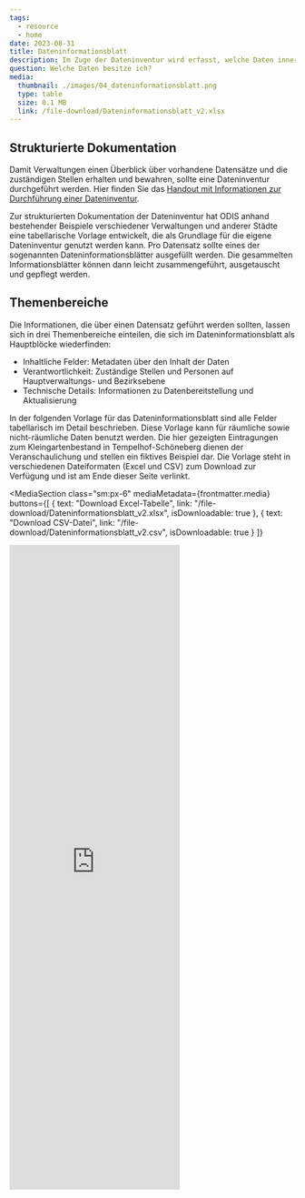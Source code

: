 ```yaml
---
tags:
  - resource
  - home
date: 2023-08-31
title: Dateninformationsblatt
description: Im Zuge der Dateninventur wird erfasst, welche Daten innerhalb einer Behörde, Abteilung oder Fachgruppe vorliegen. Die dabei gewonnen Informationen müssen strukturiert erfasst werden, um sie später leicht zusammenführen und austauschen zu können. ODIS hat deshalb eine Vorlage zur Dokumentation der Datenbestände entwickelt, die Sie als Grundlage für Ihre eigene Dateninventur verwenden können.
question: Welche Daten besitze ich?
media:
  thumbnail: ./images/04_dateninformationsblatt.png
  type: table
  size: 0.1 MB
  link: /file-download/Dateninformationsblatt_v2.xlsx
---
```


## Strukturierte Dokumentation

Damit Verwaltungen einen Überblick über vorhandene Datensätze und die zuständigen Stellen erhalten und bewahren, sollte eine Dateninventur durchgeführt werden. Hier finden Sie das [Handout mit Informationen zur Durchführung einer Dateninventur](/ressourcen/dateninventur).

Zur strukturierten Dokumentation der Dateninventur hat ODIS anhand bestehender Beispiele verschiedener Verwaltungen und anderer Städte eine tabellarische Vorlage entwickelt, die als Grundlage für die eigene Dateninventur genutzt werden kann. Pro Datensatz sollte eines der sogenannten Dateninformationsblätter ausgefüllt werden. Die gesammelten Informationsblätter können dann leicht zusammengeführt, ausgetauscht und gepflegt werden.

## Themenbereiche

Die Informationen, die über einen Datensatz geführt werden sollten, lassen sich in drei Themenbereiche einteilen, die sich im Dateninformationsblatt als Hauptblöcke wiederfinden:

- Inhaltliche Felder: Metadaten über den Inhalt der Daten
- Verantwortlichkeit: Zuständige Stellen und Personen auf Hauptverwaltungs- und Bezirksebene
- Technische Details: Informationen zu Datenbereitstellung und Aktualisierung

In der folgenden Vorlage für das Dateninformationsblatt sind alle Felder tabellarisch im Detail beschrieben. Diese Vorlage kann für räumliche sowie nicht-räumliche Daten benutzt werden. Die hier gezeigten Eintragungen zum Kleingartenbestand in Tempelhof-Schöneberg dienen der Veranschaulichung und stellen ein fiktives Beispiel dar. Die Vorlage steht in verschiedenen Dateiformaten (Excel und CSV) zum Download zur Verfügung und ist am Ende dieser Seite verlinkt.

<MediaSection 
  class="sm:px-6" 
  mediaMetadata={frontmatter.media}
  buttons={[
    {
      text: "Download Excel-Tabelle",
      link: "/file-download/Dateninformationsblatt_v2.xlsx",
      isDownloadable: true
    },
    {
      text: "Download CSV-Datei",
      link: "/file-download/Dateninformationsblatt_v2.csv",
      isDownloadable: true
    }
  ]}
  >
  <iframe 
    class="sm:container sm:mx-auto"     
    title="Dateninformationsblatt" 
    aria-label="Table" 
    id="datawrapper-chart-dmI7d" src="https://datawrapper.dwcdn.net/dmI7d/1/" 
    scrolling="no" 
    frameborder="0" 
    height="1134" 
    loading="lazy"
    data-external="1">
  </iframe>
</MediaSection>

<script
  type="text/javascript"
  set:html={`!function(){"use strict";window.addEventListener("message",(function(e){if(void 0!==e.data["datawrapper-height"]){var t=document.querySelectorAll("iframe");for(var a in e.data["datawrapper-height"])for(var r=0;r<t.length;r++){if(t[r].contentWindow===e.source)t[r].style.height=e.data["datawrapper-height"][a]+"px"}}}))}();`}
/>{" "}
